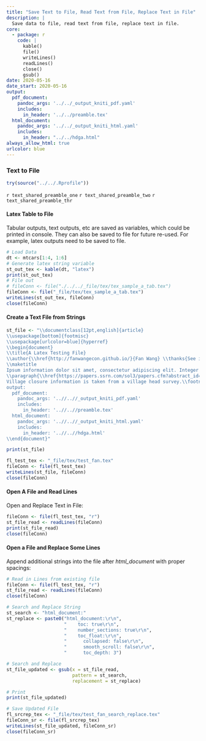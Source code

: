 ```yaml
---
title: "Save Text to File, Read Text from File, Replace Text in File"
description: |
  Save data to file, read text from file, replace text in file.
core:
  - package: r
    code: |
      kable()
      file()
      writeLines()
      readLines()
      close()
      gsub()
date: 2020-05-16
date_start: 2020-05-16
output:
  pdf_document:
    pandoc_args: '../../_output_kniti_pdf.yaml'
    includes:
      in_header: '../../preamble.tex'
  html_document:
    pandoc_args: '../../_output_kniti_html.yaml'
    includes:
      in_header: "../../hdga.html"
always_allow_html: true
urlcolor: blue
---
```


### Text to File

```r
try(source("../../.Rprofile"))
```

`r text_shared_preamble_one`
`r text_shared_preamble_two`
`r text_shared_preamble_thr`

#### Latex Table to File

Tabular outputs, text outputs, etc are saved as variables, which could be printed in console. They can also be saved to file for future re-used. For example, latex outputs need to be saved to file.

```r
# Load Data
dt <- mtcars[1:4, 1:6]
# Generate latex string variable
st_out_tex <- kable(dt, "latex")
print(st_out_tex)
# File out
# fileConn <- file("./../../_file/tex/tex_sample_a_tab.tex")
fileConn <- file("_file/tex/tex_sample_a_tab.tex")
writeLines(st_out_tex, fileConn)
close(fileConn)
```

#### Create a Text File from Strings

```r

st_file <- "\\documentclass[12pt,english]{article}
\\usepackage[bottom]{footmisc}
\\usepackage[urlcolor=blue]{hyperref}
\\begin{document}
\\title{A Latex Testing File}
\\author{\\href{http://fanwangecon.github.io/}{Fan Wang} \\thanks{See information \\href{https://fanwangecon.github.io/Tex4Econ/}{Tex4Econ} for more.}}
\\maketitle
Ipsum information dolor sit amet, consectetur adipiscing elit. Integer Latex placerat nunc orci.
\\paragraph{\\href{https://papers.ssrn.com/sol3/papers.cfm?abstract_id=3140132}{Data}}
Village closure information is taken from a village head survey.\\footnote{Generally students went to schools.}
output:
  pdf_document:
    pandoc_args: '..//..//_output_kniti_pdf.yaml'
    includes:
      in_header: '..//..//preamble.tex'
  html_document:
    pandoc_args: '..//..//_output_kniti_html.yaml'
    includes:
      in_header: '..//..//hdga.html'
\\end{document}"

print(st_file)

fl_test_tex <- "_file/tex/test_fan.tex"
fileConn <- file(fl_test_tex)
writeLines(st_file, fileConn)
close(fileConn)
```

#### Open A File and Read Lines

Open and Replace Text in File:

```r
fileConn <- file(fl_test_tex, "r")
st_file_read <- readLines(fileConn)
print(st_file_read)
close(fileConn)
```

#### Open a File and Replace Some Lines

Append additional strings into the file after *html_document* with proper spacings:

```r
# Read in Lines from existing file
fileConn <- file(fl_test_tex, "r")
st_file_read <- readLines(fileConn)
close(fileConn)

# Search and Replace String
st_search <- "html_document:"
st_replace <- paste0("html_document:\r\n",
                     "    toc: true\r\n",
                     "    number_sections: true\r\n",
                     "    toc_float:\r\n",
                     "      collapsed: false\r\n",
                     "      smooth_scroll: false\r\n",
                     "      toc_depth: 3")

# Search and Replace
st_file_updated <- gsub(x = st_file_read,
                        pattern = st_search,
                        replacement = st_replace)

# Print
print(st_file_updated)

# Save Updated File
fl_srcrep_tex <- "_file/tex/test_fan_search_replace.tex"
fileConn_sr <- file(fl_srcrep_tex)
writeLines(st_file_updated, fileConn_sr)
close(fileConn_sr)
```
